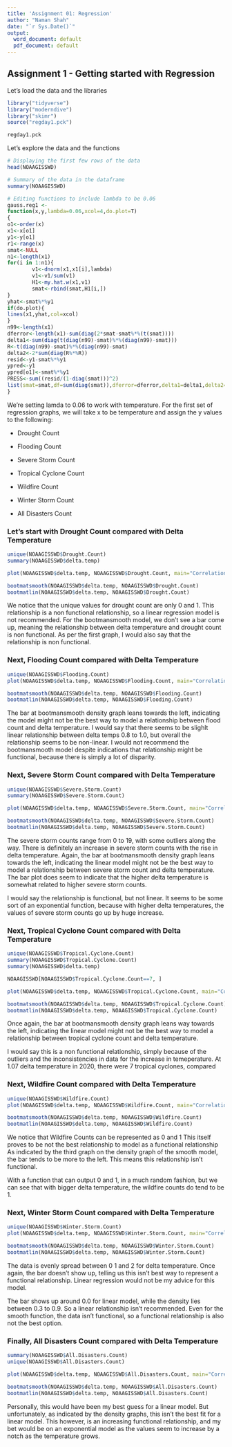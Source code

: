 ```yaml
---
title: 'Assignment 01: Regression'
author: "Naman Shah"
date: "`r Sys.Date()`"
output:
  word_document: default
  pdf_document: default
---
```


## Assignment 1 - Getting started with Regression

Let's load the data and the libraries

```r
library("tidyverse")
library("moderndive")
library("skimr")
source("regday1.pck")
```

```r
regday1.pck
```

Let's explore the data and the functions

```r
# Displaying the first few rows of the data
head(NOAAGISSWD)

# Summary of the data in the dataframe
summary(NOAAGISSWD)

# Editing functions to include lambda to be 0.06
gauss.reg1 <-
function(x,y,lambda=0.06,xcol=4,do.plot=T)
{
o1<-order(x)
x1<-x[o1]
y1<-y[o1]
r1<-range(x)
smat<-NULL
n1<-length(x1)
for(i in 1:n1){
        v1<-dnorm(x1,x1[i],lambda)
        v1<-v1/sum(v1)
        H1<-my.hat.w(x1,v1)
        smat<-rbind(smat,H1[i,])
}
yhat<-smat%*%y1
if(do.plot){
lines(x1,yhat,col=xcol)
}
n99<-length(x1)
dferror<-length(x1)-sum(diag(2*smat-smat%*%(t(smat))))
delta1<-sum(diag(t(diag(n99)-smat)%*%(diag(n99)-smat)))
R<-t(diag(n99)-smat)%*%(diag(n99)-smat)
delta2<-2*sum(diag(R%*%R))
resid<-y1-smat%*%y1
ypred<-y1
ypred[o1]<-smat%*%y1
PRESS<-sum((resid/(1-diag(smat)))^2)
list(smat=smat,df=sum(diag(smat)),dferror=dferror,delta1=delta1,delta2=delta2,resid=resid,pred.out=ypred[o1],x.out=x1,press=PRESS,cor=cor(ypred,y))
}

```

We're setting lamda to 0.06 to work with temperature. For the first set of regression graphs, we will take x to be temperature and assign the y values to the following:

-   Drought Count

-   Flooding Count

-   Severe Storm Count

-   Tropical Cyclone Count

-   Wildfire Count

-   Winter Storm Count

-   All Disasters Count

### Let's start with **Drought Count** compared with **Delta Temperature**

```r
unique(NOAAGISSWD$Drought.Count)
summary(NOAAGISSWD$delta.temp)

plot(NOAAGISSWD$delta.temp, NOAAGISSWD$Drought.Count, main="Correlation between delta temperature and drought counts", xlab="Temperature", ylab="Drought Count", col="red")

bootmatsmooth(NOAAGISSWD$delta.temp, NOAAGISSWD$Drought.Count)
bootmatlin(NOAAGISSWD$delta.temp, NOAAGISSWD$Drought.Count)
```

We notice that the unique values for drought count are only 0 and 1. This relationship is a non functional relationship, so a linear regression model is not recommended. For the bootmansmooth model, we don't see a bar come up, meaning the relationship between delta temperature and drought count is non functional. As per the first graph, I would also say that the relationship is non functional.

### Next, **Flooding Count** compared with **Delta Temperature**

```r
unique(NOAAGISSWD$Flooding.Count)
plot(NOAAGISSWD$delta.temp, NOAAGISSWD$Flooding.Count, main="Correlation between delta temperature and flood counts", xlab="Temperature", ylab="Flood Count", col="red")

bootmatsmooth(NOAAGISSWD$delta.temp, NOAAGISSWD$Flooding.Count)
bootmatlin(NOAAGISSWD$delta.temp, NOAAGISSWD$Flooding.Count)
```

The bar at bootmansmooth density graph leans towards the left, indicating the model might not be the best way to model a relationship between flood count and delta temperature. I would say that there seems to be slighlt linear relationship between delta temps 0.8 to 1.0, but overall the relationship seems to be non-linear. I would not recommend the bootmansmooth model despite indications that relationship might be functional, because there is simply a lot of disparity.

### Next, **Severe Storm Count** compared with **Delta Temperature**

```r
unique(NOAAGISSWD$Severe.Storm.Count)
summary(NOAAGISSWD$Severe.Storm.Count)

plot(NOAAGISSWD$delta.temp, NOAAGISSWD$Severe.Storm.Count, main="Correlation between delta temperature and severe storm counts", xlab="Temperature", ylab="Severe Storm Count", col="red")

bootmatsmooth(NOAAGISSWD$delta.temp, NOAAGISSWD$Severe.Storm.Count)
bootmatlin(NOAAGISSWD$delta.temp, NOAAGISSWD$Severe.Storm.Count)
```

The severe storm counts range from 0 to 19, with some outliers along the way. There is definitely an increase in severe storm counts with the rise in delta temperature. Again, the bar at bootmansmooth density graph leans towards the left, indicating the linear model might not be the best way to model a relationship between severe storm count and delta temperature. The bar plot does seem to indicate that the higher delta temperature is somewhat related to higher severe storm counts.

I would say the relationship is functional, but not linear. It seems to be some sort of an exponential function, because with higher delta temperatures, the values of severe storm counts go up by huge increase.

### Next, **Tropical Cyclone Count** compared with **Delta Temperature**

```r
unique(NOAAGISSWD$Tropical.Cyclone.Count)
summary(NOAAGISSWD$Tropical.Cyclone.Count)
summary(NOAAGISSWD$delta.temp)

NOAAGISSWD[NOAAGISSWD$Tropical.Cyclone.Count==7, ]

plot(NOAAGISSWD$delta.temp, NOAAGISSWD$Tropical.Cyclone.Count, main="Correlation between delta temperature and tropical cyclone counts", xlab="Temperature", ylab="Tropical Cyclone Count", col="red")

bootmatsmooth(NOAAGISSWD$delta.temp, NOAAGISSWD$Tropical.Cyclone.Count)
bootmatlin(NOAAGISSWD$delta.temp, NOAAGISSWD$Tropical.Cyclone.Count)
```

Once again, the bar at bootmansmooth density graph leans way towards the left, indicating the linear model might not be the best way to model a relationship between tropical cyclone count and delta temperature.

I would say this is a non functional relationship, simply because of the outliers and the inconsistencies in data for the increase in temeperature. At 1.07 delta temperature in 2020, there were 7 tropical cyclones, compared

### Next, **Wildfire Count** compared with **Delta Temperature**

```r
unique(NOAAGISSWD$Wildfire.Count)
plot(NOAAGISSWD$delta.temp, NOAAGISSWD$Wildfire.Count, main="Correlation between delta temperature and wildfire counts", xlab="Temperature", ylab="Wildfire Count", col="red")

bootmatsmooth(NOAAGISSWD$delta.temp, NOAAGISSWD$Wildfire.Count)
bootmatlin(NOAAGISSWD$delta.temp, NOAAGISSWD$Wildfire.Count)
```

We notice that Wildfire Counts can be represented as 0 and 1 This itself proves to be not the best relationship to model as a functional relationship As indicated by the third graph on the density graph of the smooth model, the bar tends to be more to the left. This means this relationship isn't functional.

With a function that can output 0 and 1, in a much random fashion, but we can see that with bigger delta temperature, the wildfire counts do tend to be 1.

### Next, **Winter Storm Count** compared with **Delta Temperature**

```r
unique(NOAAGISSWD$Winter.Storm.Count)
plot(NOAAGISSWD$delta.temp, NOAAGISSWD$Winter.Storm.Count, main="Correlation between delta temperature and winter storm counts", xlab="Temperature", ylab="Winter Storm Count", col="red")

bootmatsmooth(NOAAGISSWD$delta.temp, NOAAGISSWD$Winter.Storm.Count)
bootmatlin(NOAAGISSWD$delta.temp, NOAAGISSWD$Winter.Storm.Count)
```

The data is evenly spread between 0 1 and 2 for delta temperature. Once again, the bar doesn't show up, telling us this isn't best way to represent a functional relationship. Linear regression would not be my advice for this model.

The bar shows up around 0.0 for linear model, while the density lies between 0.3 to 0.9. So a linear relationship isn't recommended. Even for the smooth function, the data isn't functional, so a functional relationship is also not the best option.

### Finally, **All Disasters Count** compared with **Delta Temperature**

```r
summary(NOAAGISSWD$All.Disasters.Count)
unique(NOAAGISSWD$All.Disasters.Count)

plot(NOAAGISSWD$delta.temp, NOAAGISSWD$All.Disasters.Count, main="Correlation between delta temperature and all disasters counts", xlab="Temperature", ylab="Disaster Count", col="red")

bootmatsmooth(NOAAGISSWD$delta.temp, NOAAGISSWD$All.Disasters.Count)
bootmatlin(NOAAGISSWD$delta.temp, NOAAGISSWD$All.Disasters.Count)
```

Personally, this would have been my best guess for a linear model. But unfortunately, as indicated by the density graphs, this isn't the best fit for a linear model. This however, is an increasing functional relationship, and my bet would be on an exponential model as the values seem to increase by a notch as the temperature grows.
